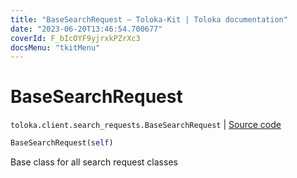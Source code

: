 ```yaml
---
title: "BaseSearchRequest — Toloka-Kit | Toloka documentation"
date: "2023-06-20T13:46:54.700677"
coverId: F_bIcOYF9yjrxkPZrXc3
docsMenu: "tkitMenu"
---
```


# BaseSearchRequest

`toloka.client.search_requests.BaseSearchRequest` | [Source code](https://github.com/Toloka/toloka-kit/blob/v1.2.0/src/client/search_requests.py#L170)

```python
BaseSearchRequest(self)
```

Base class for all search request classes